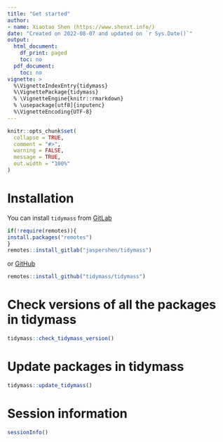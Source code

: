 ```yaml
---
title: "Get started"
author:
- name: Xiaotao Shen (https://www.shenxt.info/)
date: "Created on 2022-08-07 and updated on `r Sys.Date()`"
output:
  html_document:
    df_print: paged
    toc: no
  pdf_document:
    toc: no
vignette: >
  %\VignetteIndexEntry{tidymass}
  %\VignettePackage{tidymass}
  % \VignetteEngine{knitr::rmarkdown}
  % \usepackage[utf8]{inputenc}
  %\VignetteEncoding{UTF-8}
---
```


```r
knitr::opts_chunk$set(
  collapse = TRUE,
  comment = "#>",
  warning = FALSE,
  message = TRUE,
  out.width = "100%"
)
```

# **Installation**

You can install `tidymass` from [GitLab](https://gitlab.com/jaspershen/tidymass)

``` r
if(!require(remotes)){
install.packages("remotes")
}
remotes::install_gitlab("jaspershen/tidymass")
```

or [GitHub](https://github.com/tidymass/tidymass)

```r
remotes::install_github("tidymass/tidymass")
```

# **Check versions of all the packages in tidymass**

```r
tidymass::check_tidymass_version()
```

# **Update packages in tidymass**

```r
tidymass::update_tidymass()
```

# **Session information**

```r
sessionInfo()
```